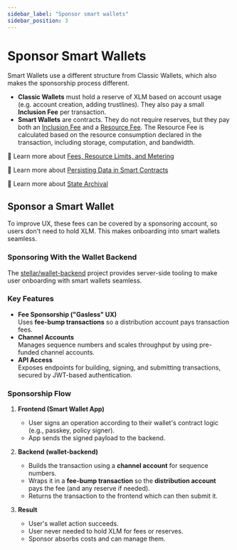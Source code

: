 ```yaml
---
sidebar_label: "Sponsor smart wallets"
sidebar_position: 3
---
```


# Sponsor Smart Wallets

Smart Wallets use a different structure from Classic Wallets, which also makes the sponsorship process different.

- **Classic Wallets** must hold a reserve of XLM based on account usage (e.g. account creation, adding trustlines). They also pay a small **Inclusion Fee** per transaction.
- **Smart Wallets** are contracts. They do not require reserves, but they pay both an [Inclusion Fee](https://developers.stellar.org/docs/learn/fundamentals/fees-resource-limits-metering#inclusion-fee) and a [Resource Fee](https://developers.stellar.org/docs/learn/fundamentals/fees-resource-limits-metering#resource-fee). The Resource Fee is calculated based on the resource consumption declared in the transaction, including storage, computation, and bandwidth.

📖 Learn more about [Fees, Resource Limits, and Metering](https://developers.stellar.org/docs/learn/fundamentals/fees-resource-limits-metering)

📖 Learn more about [Persisting Data in Smart Contracts](https://developers.stellar.org/docs/learn/fundamentals/contract-development/storage/persisting-data)

📖 Learn more about [State Archival](https://developers.stellar.org/docs/learn/fundamentals/contract-development/storage/state-archival)

## Sponsor a Smart Wallet

To improve UX, these fees can be covered by a sponsoring account, so users don't need to hold XLM. This makes onboarding into smart wallets seamless.

### Sponsoring With the Wallet Backend

The [stellar/wallet-backend](https://github.com/stellar/wallet-backend) project provides server-side tooling to make user onboarding with smart wallets seamless.

### Key Features

- **Fee Sponsorship ("Gasless" UX)**  
  Uses **fee-bump transactions** so a distribution account pays transaction fees.
- **Channel Accounts**  
  Manages sequence numbers and scales throughput by using pre-funded channel accounts.
- **API Access**  
  Exposes endpoints for building, signing, and submitting transactions, secured by JWT-based authentication.

### Sponsorship Flow

1. **Frontend (Smart Wallet App)**
   - User signs an operation according to their wallet's contract logic (e.g., passkey, policy signer).
   - App sends the signed payload to the backend.

2. **Backend (wallet-backend)**
   - Builds the transaction using a **channel account** for sequence numbers.
   - Wraps it in a **fee-bump transaction** so the **distribution account** pays the fee (and any reserve if needed).
   - Returns the transaction to the frontend which can then submit it.

3. **Result**
   - User's wallet action succeeds.
   - User never needed to hold XLM for fees or reserves.
   - Sponsor absorbs costs and can manage them.
